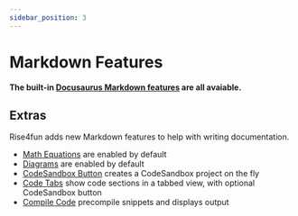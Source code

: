 ```yaml
---
sidebar_position: 3
---
```


# Markdown Features

**The built-in [Docusaurus Markdown features](https://docusaurus.io/docs/markdown-features) are all avaiable.**

## Extras

Rise4fun adds new Markdown features to help with writing documentation.

-   [Math Equations](./math-equations) are enabled by default
-   [Diagrams](./diagrams) are enabled by default
-   [CodeSandbox Button](./codesandbox-button) creates a CodeSandbox project on the fly
-   [Code Tabs](./code-tabs) show code sections in a tabbed view, with optional CodeSandbox button
-   [Compile Code](./compile-code) precompile snippets and displays output
